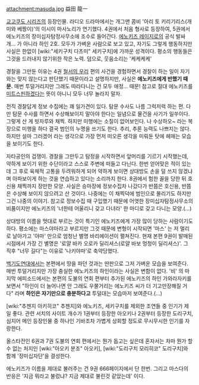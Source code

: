 attachment:masuda.jpg
益田 龍一

[[교고쿠도 시리즈]]의 등장인물. 라디오 드라마에서는 개그맨 콤비 '아리 토 키리기리스(개미와 베짱이)'의 이시이 마사노리가 연기했다. 4권에서 처음 형사로 등장하여, 5권에서 에노키즈의 장미십자탐정사무소에 조수로 들어간다. [[에노키즈 레이지로]]의 공식 발싸개… 가 아니라 하인 2호. 모두가 가벼운 사람으로 보고 있고, 자기도 그렇게 행동하지만 사실은 한없이 [wiki:"세키구치 다츠미" 세키구치]에 가까운 성격이다. 평소의 행동들은 그것을 드러내지 않기위한 작은 노력. 덤으로, 웃음소리는 '케케케케'

경찰을 그만둔 이유는 4권 [[철서의 우리]] 편의 사건을 경험하면서 경찰이 하는 일이 자기와는 맞지 않는다고 판단했기 때문이라고 설명하지만, 사실은 '''에노키즈에게 반했기 때문.''' 매번 투덜거리지만 그래도 따라다니는 건 모두 애정… 때문! 참고로 절대 에노키즈를 [[미트스핀]]하겠다는 뜻이 아니니 모두 너무 놀라지 말자.

전직 경찰답게 정보 수집에는 꽤 일가견이 있다. 탐문 수사도 나름 그럭저럭 하는 편. 다만 탐문 수사를 하면서 수상해보이지 말아야 한다는 일념으로 물건을 사기가 일쑤이다. 그렇게 산 게 빗자루와 채찍. 하지만 미행에는 소질이 없어보인다. 나 수상하오~ 라는 복장으로 미행을 하다 결국 범인의 누명을 쓰기도 한다. 추리, 추론 능력도 나쁘지는 않다. 하지만 설마 그러겠어 라는 생각으로 가장 먼저 떠오른 생각을 미뤄둔 탓에 헤매는 모습을 보이기도 한다.

자타공인의 겁쟁이. 경찰을 그만두고 탐정을 시작하면서 앞머리를 기르기 시작했는데, 약하게 보이기 위한 수단이라고 스스로 주변에 떠들고 다닌다. 한번 얻어맞은 적이 있는데 그 후로 육체적 고통을 두려워하게 되어 약하게 보이면 상대방도 손을 덜 쓰지 않겠냐며 아파보이게 하는 것을 연습하고 있다는 소리까지 한다. 8권에서 험한 꼴을 당한 뒤 호신용 채찍까지 장만한 모양. 사실은 승마장에 정보수집차 나갔다가 반쯤은 호신용, 반쯤은 수상해 보이지 않으려고 산 것이다. 나중에는 이 채찍덕에 범인으로 몰리기도 하지만 그건 나중의 이야기. 참고로 정보수집 때 구입했기 때문에 어엿한 장미십자탐정사무소의 비품이지만 에노키즈의 '너한테 어울리니 갖고 다녀라' 한 마디로 갖고 다니는 모양.(…)

상대방의 이름을 멋대로 부르는 것이 특기인 에노키즈에게 가장 많이 당하는 사람이기도 하다. 평소에는 마스야마라고 부르지만 그것 때문에 변형이 시작되면 '마스' 는 저 멀리로 날아가고 '야마' 만으로 엄청난 별명 바리에이션이 펼쳐진다. 현재 본편 9권이 발매된 시점에서 가장 긴 별명은 '로얄 바카 오로카 딜리셔스(로얄 바보 멍청이 딜리셔스)'. 그 직후 "너무 길다"는 이유로 '나키야마'로 축약당했다.

[[백기도연대]]에서는 본편에서 땅을 파던 것과는 딴판으로 그저 가벼운 모습을 보여준다. 매번 투덜거리지만 가장 충실한 에노키즈의 하인이라는 사실은 변함이 없다. '비' 의 마지막 에피소드에서는 본편의 도불의 연회 편부터 추가된 에노키즈의 하인 가와라자키를 보면서 "하인이 더 늘어나면 안 그래도 우쭐거리는 에노키즈 씨가 더 기고만장해질 거다" 라며 '''하인은 자기만으로 충분하다고''' 투덜대는 모습마저 보여준다.(…)

[wiki:"추젠지 아키히코" 추젠지]와 에노키즈, 세키구치를 제외한 조연들 중 인기가 제일 좋다. 관련 서치의 사이트 개수가 1권부터 등장한 아오키나 2권부터 등장한 도리구치, 심지어 메인 등장인물 중 하나인 기바조차 가볍게 상회할 정도로 무시무시한 인기를 자랑한다.

올스타전인 6권과 7권 도불의 연회 편에서는 뭔가 돕고는 싶은데 혼자서는 차마 뭔가 할 수 없는 처지인 [wiki:"아오키 분조" 아오키], [wiki:"도리구치 모리히코" 도리구치]와 함께 '장미십자단'을 결성한다.

에노키즈가 이름을 제대로 불러주는 건 9권 666페이지에서 단 한번. 그리고 마스다의 반응은 '지금 뭐라고 불렀냐? 지금 제대로 불린것 같았는데' 이다.
